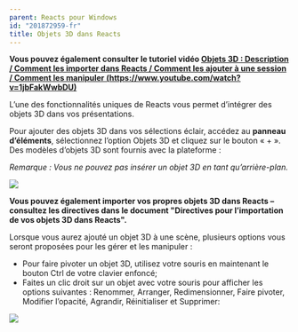 ```yaml
---
parent: Reacts pour Windows
id: "201872959-fr"
title: Objets 3D dans Reacts
---
```

**Vous pouvez également consulter le tutoriel vidéo [Objets 3D : Description / Comment les importer dans Reacts / Comment les ajouter à une session / Comment les manipuler (https://www.youtube.com/watch?v=1jbFakWwbDU)](https://www.youtube.com/watch?v=1jbFakWwbDU)**

L’une des fonctionnalités uniques de Reacts vous permet d’intégrer des objets 3D dans vos présentations.

Pour ajouter des objets 3D dans vos sélections éclair, accédez au **panneau d’éléments**, sélectionnez l’option Objets 3D et cliquez sur le bouton « + ». Des modèles d’objets 3D sont fournis avec la plateforme :

_Remarque : Vous ne pouvez pas insérer un objet 3D en tant qu’arrière-plan._

_![](@assets/attachments/3D_doc.png)_

**Vous pouvez également importer vos propres objets 3D dans Reacts – consultez les directives dans le document "Directives pour l’importation de vos objets 3D dans Reacts".**

Lorsque vous aurez ajouté un objet 3D à une scène, plusieurs options vous seront proposées pour les gérer et les manipuler :

*   Pour faire pivoter un objet 3D, utilisez votre souris en maintenant le bouton Ctrl de votre clavier enfoncé;
*   Faites un clic droit sur un objet avec votre souris pour afficher les options suivantes : Renommer, Arranger, Redimensionner, Faire pivoter, Modifier l’opacité, Agrandir, Réinitialiser et Supprimer:

![](@assets/attachments/3D.png)
